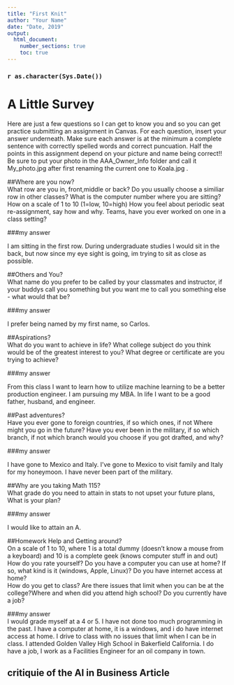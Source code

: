 ---
title: "First Knit"
author: "Your Name"
date: "Date, 2019"
output: 
  html_document:
    number_sections: true
    toc: true
---

### `r as.character(Sys.Date())`


# A Little Survey

Here are just a few questions so I can get to know you and so you can get practice submitting an assignment in Canvas.  For each question, insert your answer underneath. Make sure each answer is at the minimum a complete sentence with correctly spelled words and correct puncuation. Half the points in this assignment depend on your picture and name being correct!!  Be sure to put your photo in the AAA_Owner_Info folder and call it My_photo.jpg after first renaming the current one to Koala.jpg . 

##Where are you now?  
What row are you in, front,middle or back?  Do you usually choose a similiar row in other classes? What is the computer number where you are sitting?  How on a scale of 1 to 10 (1=low, 10=high) How you feel about periodic seat re-assignment, say how and why. Teams, have you ever worked on one in a class setting?  


###my answer     
  
   
I am sitting in the first row. During undergraduate studies I would sit in the back, but now since my eye sight is going, im trying to  sit as close as possible.   


##Others and You?   
What name do you prefer to be called by your classmates and instructor, if your buddys call you something but you want me to call you something else - what would that be? 


###my answer     
  
   I prefer being named by my first name, so Carlos.
 



##Aspirations?   
What do you want to achieve in life?  What college subject do you think would be of the greatest interest to you? What degree or certificate are you trying to achieve?

###my answer     
  
   From this class I want to learn how to utilize machine learning to be a better production engineer. I am pursuing my MBA. In life I want to be a good father, husband, and engineer. 
 




##Past adventures?  
Have you ever gone to foreign countries, if so which ones, if not Where might you go in the future?  Have you ever been in the military, if so which branch, if not which branch would you choose if you got drafted, and why?

###my answer     
  
 I have gone to Mexico and Italy. I've gone to Mexico to visit family and Italy for my honeymoon. I have never been part of the military.   
  




##Why are you taking Math 115?  
What grade do you need to attain in stats to not upset your future plans, What is your plan?
 

###my answer     
  
I would like to attain an A.   
 





##Homework Help and Getting around?  
On a scale of 1 to 10, where 1 is a total dummy (doesn't know a mouse from a keyboard) and 10 is a complete geek (knows computer stuff in and out) How do you rate yourself?  Do you have a computer you can use at home? If so, what kind is it (windows, Apple, Linux)? Do you have internet access at home?  
How do you get to class? Are there issues that limit when you can be at the college?Where and when did you attend high school?  Do you currently have a job?

###my answer   
I would grade myself at a 4 or 5. I have not done too much programming in the past. I have a computer at home, it is a windows, and i do have internet access at home. I drive to class with no issues that limit when I can be in class. I attended Golden Valley High School in Bakerfield California. I do have a job, I work as a Facilities Engineer for an oil company in town.
  
## critiquie of the AI in Business Article
   
  




